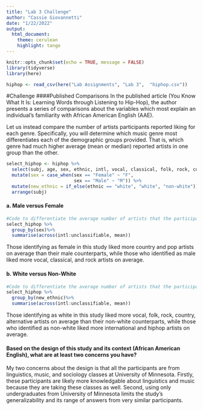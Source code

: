 ```yaml
---
title: "Lab 3 Challenge"
author: "Cassie Giovannetti"
date: "1/22/2022"
output: 
  html_document:
    theme: cerulean
    highlight: tango
---
```


```r
knitr::opts_chunk$set(echo = TRUE, message = FALSE)
library(tidyverse)
library(here)
```

```r
hiphop <- read_csv(here("Lab Assignments", "Lab 3",  "hiphop.csv"))
```

#Challenge
####Published Comparisons
In the published article (You Know What It Is: Learning Words through Listening to Hip-Hop), the author presents a series of comparisons about the variables which most explain an individual’s familiarity with African American English (AAE).

Let us instead compare the number of artists participants reported liking for each genre. Specifically, you will determine which music genre most differentiates each of the demographic groups provided. That is, which genre had much higher average (mean or median) reported artists in one group than the other.

```r
select_hiphop <- hiphop %>%
  select(subj, age, sex, ethnic, intl, vocal, classical, folk, rock, country, pop, alternative, hiphop, unclassifiable) %>%
  mutate(sex = case_when(sex == "Female" ~ "F",
                         sex == "Male" ~ "M")) %>%
  mutate(new_ethnic = if_else(ethnic == "white", "white", "non-white")) %>%
  arrange(subj)
```

#### a. Male versus Female
```r
#Code to differentiate the average number of artists that the participants liked for each genre based on if they were male(M) or female(F)
select_hiphop %>%
  group_by(sex)%>%
  summarise(across(intl:unclassifiable, mean))
```

Those identifying as female in this study liked more country and pop artists on average than their male counterparts, while those who identified as male liked more vocal, classical, and rock artists on average. 

#### b. White versus Non-White
```r
#Code to differentiate the average number of artists that the participants liked for each genre based on if they were white or non-white
select_hiphop %>%
  group_by(new_ethnic)%>%
  summarise(across(intl:unclassifiable, mean))
```

Those identifying as white in this study liked more vocal, folk, rock, country, alternative artists on average than their non-white counterparts, while those who identified as non-white liked more international and hiphop artists on average.

#### Based on the design of this study and its context (African American English), what are at least two concerns you have?

My two concerns about the design is that all the participants are from linguistics, music, and sociology classes at University of Minnesota. Firstly, these participants are likely more knowledgable about linguistics and music because they are taking these classes as well. Second, using only undergraduates from University of Minnesota limits the study's generalizability and its range of answers from very similar participants.


